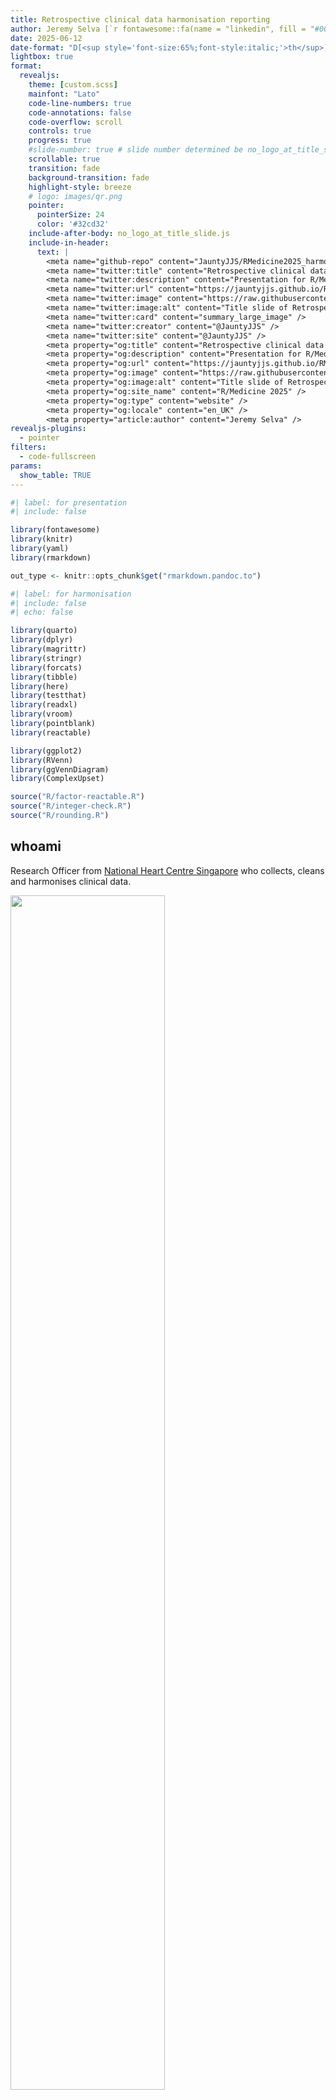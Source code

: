 ---
title: Retrospective clinical data harmonisation reporting
author: Jeremy Selva [`r fontawesome::fa(name = "linkedin", fill = "#0077ac")`](https://www.linkedin.com/in/jeremy-selva-085b9112a/){target="_blank"} <br> @JauntyJJS [`r fontawesome::fa(name = "github", fill = "#000000")`](https://github.com/JauntyJJS){target="_blank"} [`r fontawesome::fa(name = "fab fa-square-x-twitter", fill = "#000000")`](https://twitter.com/JauntyJJS){target="_blank"} [`r fontawesome::fa(name = "bluesky", fill = "#1084ff")`](https://bsky.app/profile/jauntyjjs.bsky.social){target="_blank"} [<svg aria-hidden="true" role="img" viewBox="0 0 512 512" style="height:1em;width:1em;vertical-align:-0.125em;margin-left:auto;margin-right:auto;font-size:inherit;fill:#5f53e7;overflow:visible;position:relative;"><path d="M433 179.1c0-97.2-63.7-125.7-63.7-125.7-62.5-28.7-228.6-28.4-290.5 0 0 0-63.7 28.5-63.7 125.7 0 115.7-6.6 259.4 105.6 289.1 40.5 10.7 75.3 13 103.3 11.4 50.8-2.8 79.3-18.1 79.3-18.1l-1.7-36.9s-36.3 11.4-77.1 10.1c-40.4-1.4-83-4.4-89.6-54a102.5 102.5 0 0 1 -.9-13.9c85.6 20.9 158.7 9.1 178.8 6.7 56.1-6.7 105-41.3 111.2-72.9 9.8-49.8 9-121.5 9-121.5zm-75.1 125.2h-46.6v-114.2c0-49.7-64-51.6-64 6.9v62.5h-46.3V197c0-58.5-64-56.6-64-6.9v114.2H90.2c0-122.1-5.2-147.9 18.4-175 25.9-28.9 79.8-30.8 103.8 6.1l11.6 19.5 11.6-19.5c24.1-37.1 78.1-34.8 103.8-6.1 23.7 27.3 18.4 53 18.4 175z"/></svg>](https://fosstodon.org/@JauntyJJS){target="_blank"} <br> [*https://jeremy-selva.netlify.app* `r fontawesome::fa(name = "link", fill = "#666666")`](https://jeremy-selva.netlify.app/){target="_blank"} <br> For [R/Medicine 2025 `r fontawesome::fa(name = "link", fill = "#666666")`](https://rconsortium.github.io/RMedicine_website/){target="_blank"}
date: 2025-06-12
date-format: "D[<sup style='font-size:65%;font-style:italic;'>th</sup>] MMMM YYYY"
lightbox: true
format:
  revealjs:
    theme: [custom.scss]
    mainfont: "Lato"
    code-line-numbers: true
    code-annotations: false
    code-overflow: scroll
    controls: true
    progress: true
    #slide-number: true # slide number determined be no_logo_at_title_slide.js
    scrollable: true
    transition: fade
    background-transition: fade
    highlight-style: breeze
    # logo: images/qr.png
    pointer:
      pointerSize: 24
      color: '#32cd32'
    include-after-body: no_logo_at_title_slide.js
    include-in-header:
      text: |
        <meta name="github-repo" content="JauntyJJS/RMedicine2025_harmonisation />
        <meta name="twitter:title" content="Retrospective clinical data harmonisation reporting" />
        <meta name="twitter:description" content="Presentation for R/Medicine 2025." />
        <meta name="twitter:url" content="https://jauntyjjs.github.io/RMedicine2025_harmonisation/" />
        <meta name="twitter:image" content="https://raw.githubusercontent.com/JauntyJJS/RMedicine2025_harmonisation/main/share-card.png" />
        <meta name="twitter:image:alt" content="Title slide of Retrospective clinical data harmonisation reporting presented at R/Medicine 2025." />
        <meta name="twitter:card" content="summary_large_image" />
        <meta name="twitter:creator" content="@JauntyJJS" />
        <meta name="twitter:site" content="@JauntyJJS" />
        <meta property="og:title" content="Retrospective clinical data harmonisation reporting" />
        <meta property="og:description" content="Presentation for R/Medicine 2025." />
        <meta property="og:url" content="https://jauntyjjs.github.io/RMedicine2025_harmonisation/" />
        <meta property="og:image" content="https://raw.githubusercontent.com/JauntyJJS/RMedicine2025_harmonisation/main/share-card.png" />
        <meta property="og:image:alt" content="Title slide of Retrospective clinical data harmonisation reporting presented at R/Medicine 2025." />
        <meta property="og:site_name" content="R/Medicine 2025" />
        <meta property="og:type" content="website" />
        <meta property="og:locale" content="en_UK" />
        <meta property="article:author" content="Jeremy Selva" />
revealjs-plugins:
  - pointer
filters:
  - code-fullscreen
params:
  show_table: TRUE
---

```{r}
#| label: for presentation
#| include: false

library(fontawesome)
library(knitr)
library(yaml)
library(rmarkdown)

out_type <- knitr::opts_chunk$get("rmarkdown.pandoc.to")
```

```{r}
#| label: for harmonisation
#| include: false
#| echo: false

library(quarto)
library(dplyr)
library(magrittr)
library(stringr)
library(forcats)
library(tibble)
library(here)
library(testthat)
library(readxl)
library(vroom)
library(pointblank)
library(reactable)

library(ggplot2)
library(RVenn)
library(ggVennDiagram)
library(ComplexUpset)

source("R/factor-reactable.R")
source("R/integer-check.R")
source("R/rounding.R")

```

## whoami

Research Officer from [National Heart Centre Singapore](https://www.nhcs.com.sg/){target="_blank"} who collects, cleans and harmonises clinical data.

![](images/allison_horst2.png){fig-alt="Picture by Allison Horst about a data analyst facing a dataset in the form of a monster." fig-align="center" width="70%"}

[Taming the Data Beast from ["Cleaning Medical Data with R"](https://www.pipinghotdata.com/workshops/2023-06-06-cleaning-medical-data-with-r/){target="_blank"} workshop by Shannon Pileggi, Crystal Lewis and Petter Higgins presented at R/Medicine 2023. Illustrated by [Allison Horst](https://allisonhorst.com/){target="_blank"}]{style="font-size: 80%;"}.

::: footer

[https://jauntyjjs.github.io/RMedicine2025_harmonisation
`r fontawesome::fa(name = "link", fill = "#666666")`](https://jauntyjjs.github.io/RMedicine2025_harmonisation){target="_blank"} [`r fontawesome::fa(name = "github", fill = "#000000")`](https://github.com/JauntyJJS/RMedicine2025_harmonisation){target="_blank"} [`r fontawesome::fa(name = "file-pdf", fill = "#b50b00")`](https://raw.githubusercontent.com/JauntyJJS/RMedicine2025_harmonisation/main/index.pdf){target="_blank"}

:::

## Outline

:::: {.columns}

::: {.column width="50%"}

::: {style="font-size: 130%;"}

Data harmonisation overview strategy

Counter small but annoying issues during retrospective data harmonisation.

Suggested reports and diagram to create for different clients.

:::

:::

::: {.column width="50%"}

![](images/notes.jpg){fig-alt="A picture of a notebook and pen beside a vase of flowers" fig-align="center" width="80%"}

[Photo by [Sixteen Miles Out](https://unsplash.com/@sixteenmilesout?utm_content=creditCopyText&utm_medium=referral&utm_source=unsplash){target="_blank"} on [Unsplash](https://unsplash.com/photos/shallow-focus-photo-of-purple-flowers-on-white-spiral-notebook-0I75875sRVU?utm_content=creditCopyText&utm_medium=referral&utm_source=unsplash){target="_blank"}]{style="font-size: 80%;"}

:::

::::

::: footer

[https://jauntyjjs.github.io/RMedicine2025_harmonisation
`r fontawesome::fa(name = "link", fill = "#666666")`](https://jauntyjjs.github.io/RMedicine2025_harmonisation){target="_blank"} [`r fontawesome::fa(name = "github", fill = "#000000")`](https://github.com/JauntyJJS/RMedicine2025_harmonisation){target="_blank"} [`r fontawesome::fa(name = "file-pdf", fill = "#b50b00")`](https://raw.githubusercontent.com/JauntyJJS/RMedicine2025_harmonisation/main/index.pdf){target="_blank"}

:::

## About Data Harmonisation

![](images/data_harmonisation.png){fig-alt="The data harmonization process: Study data variables collected from different sources need to be mapped to one another, classified into the generalized concepts they represent, and transformed into unified harmonized variables for analysis" fig-align="center" width="100%"}

[Image from Mallya et al. Circ Cardiovasc Qual Outcomes. 2023 Nov; 16(11):e009938 doi: [10.1161/CIRCOUTCOMES.123.009938](https://doi.org/10.1161/CIRCOUTCOMES.123.009938){target="_blank"}]{style="font-size: 80%;"}.

::: footer

[https://jauntyjjs.github.io/RMedicine2025_harmonisation
`r fontawesome::fa(name = "link", fill = "#666666")`](https://jauntyjjs.github.io/RMedicine2025_harmonisation){target="_blank"} [`r fontawesome::fa(name = "github", fill = "#000000")`](https://github.com/JauntyJJS/RMedicine2025_harmonisation){target="_blank"} [`r fontawesome::fa(name = "file-pdf", fill = "#b50b00")`](https://raw.githubusercontent.com/JauntyJJS/RMedicine2025_harmonisation/main/index.pdf){target="_blank"}

:::

## Tasks

Here is a summary of my task for an international study.

![](images/harmonisation_task.png){fig-alt="Data harmonization task: Liaise with collaborator on what variables we need for the study and collect them by providing a data dictionary and input template file, harmonise data provided and return a harmonised dataset with a report of how data is harmonised, and provide analyst team combined data for further analysis." fig-align="center" width="100%"}

<!-- *  Liaise with collaborator on what variables we need for the study and collect them -->
<!--    *  Provide a data dictionary to indicate what variables are needed and how they should be represented. -->
<!--    *  Provide an input template file for collaborators to fill in. -->
<!-- *  Harmonise data provided from each collaborator. -->
<!-- *  Return to collaborator harmonised dataset with a report of how data is harmonised. -->
<!-- *  Merge data for all cohorts together and send to an analysis team for analysis. -->

::: footer

[https://jauntyjjs.github.io/RMedicine2025_harmonisation
`r fontawesome::fa(name = "link", fill = "#666666")`](https://jauntyjjs.github.io/RMedicine2025_harmonisation){target="_blank"} [`r fontawesome::fa(name = "github", fill = "#000000")`](https://github.com/JauntyJJS/RMedicine2025_harmonisation){target="_blank"} [`r fontawesome::fa(name = "file-pdf", fill = "#b50b00")`](https://raw.githubusercontent.com/JauntyJJS/RMedicine2025_harmonisation/main/index.pdf){target="_blank"}

:::

## Why Retropective Data Harmonisation ?

Collaborators may not have resources (time/funding) to match their data to your data dictionary and input template. 

Data provided may have issues that needs relevant experience and may be hard to solve.

:::: {.columns}

::: {.column width="50%"}

![](images/237-fov.png){fig-alt="Comic from Monkeyuser.com showing finding bugs may need relevant experience." fig-align="center" width="100%"}

[[Fov](https://www.monkeyuser.com/2022/fov/){target="_blank"} from [MonkeyUser.com](https://www.monkeyuser.com/){target="_blank"}]{style="font-size: 80%;"}

:::

::: {.column width="50%"}

![](images/92-root-cause.png){fig-alt="Comic from Monkeyuser.com showing bugs can be hard to resolve." fig-align="center" width="70%"}

[[Root Cause](https://www.monkeyuser.com/2018/root-cause/){target="_blank"} from [MonkeyUser.com](https://www.monkeyuser.com/){target="_blank"}]{style="font-size: 80%;"}

:::

::::

::: footer

[https://jauntyjjs.github.io/RMedicine2025_harmonisation
`r fontawesome::fa(name = "link", fill = "#666666")`](https://jauntyjjs.github.io/RMedicine2025_harmonisation){target="_blank"} [`r fontawesome::fa(name = "github", fill = "#000000")`](https://github.com/JauntyJJS/RMedicine2025_harmonisation){target="_blank"} [`r fontawesome::fa(name = "file-pdf", fill = "#b50b00")`](https://raw.githubusercontent.com/JauntyJJS/RMedicine2025_harmonisation/main/index.pdf){target="_blank"}

:::

## Issues

Limited resources on how to do data harmonisation and to make a report out of this. 

<!-- Many just focus on data management as a whole and offer a high level overivew of data harmonisation. -->

:::: {.columns}

::: {.column width="50%"}

R packages related to data harmonisation

*  [`retroharmonize`](https://github.com/rOpenGov/retroharmonize/){target="_blank"}
*  [`psHarmonize`](https://github.com/NUDACC/psHarmonize){target="_blank"}
*  [`ltertools`](https://github.com/lter/ltertools/){target="_blank"}

:::

::: {.column width="50%"}

![](images/210-denvercoder9.png){fig-alt="Comic from Monkeyuser.com showing that it is hard to get help with programming issues." fig-align="center" width="70%"}

[[Denvercoder9](https://www.monkeyuser.com/2021/denvercoder9/){target="_blank"} from [MonkeyUser.com](https://www.monkeyuser.com/){target="_blank"}]{style="font-size: 80%;"}

:::

::::

::: footer

[https://jauntyjjs.github.io/RMedicine2025_harmonisation
`r fontawesome::fa(name = "link", fill = "#666666")`](https://jauntyjjs.github.io/RMedicine2025_harmonisation){target="_blank"} [`r fontawesome::fa(name = "github", fill = "#000000")`](https://github.com/JauntyJJS/RMedicine2025_harmonisation){target="_blank"} [`r fontawesome::fa(name = "file-pdf", fill = "#b50b00")`](https://raw.githubusercontent.com/JauntyJJS/RMedicine2025_harmonisation/main/index.pdf){target="_blank"}

:::

## Issues

High risk of getting blame should things don't go well.

:::: {.columns}

::: {.column width="50%"}

![](images/pointing_finger.jpg){fig-alt="Businessman kneel on floor with fingers pointing to him." fig-align="center" width="87%"}

[Businessman kneel on floor with pointing finger to him by [Amonrat Rungreangfangsai](https://www.vecteezy.com/vector-art/464469-wind-up-businessman-end-of-energy-and-stop-working){target="_blank"}]{style="font-size: 80%;"}
:::

::: {.column width="50%"}

![](images/246-joy.png){fig-alt="Comic from Monkeyuser.com showing the joy of watching other developers work on a bug no one wants to fix." fig-align="center" width="70%"}

[[Joy](https://www.monkeyuser.com/2022/joy/){target="_blank"} from [MonkeyUser.com](https://www.monkeyuser.com/){target="_blank"}]{style="font-size: 80%;"}

:::

::::

::: footer

[https://jauntyjjs.github.io/RMedicine2025_harmonisation
`r fontawesome::fa(name = "link", fill = "#666666")`](https://jauntyjjs.github.io/RMedicine2025_harmonisation){target="_blank"} [`r fontawesome::fa(name = "github", fill = "#000000")`](https://github.com/JauntyJJS/RMedicine2025_harmonisation){target="_blank"} [`r fontawesome::fa(name = "file-pdf", fill = "#b50b00")`](https://raw.githubusercontent.com/JauntyJJS/RMedicine2025_harmonisation/main/index.pdf){target="_blank"}

:::

## Harmonisation Template

<https://jauntyjjs.github.io/harmonisation/>

```{=html}
<iframe width="1000" height="500" src="https://jauntyjjs.github.io/harmonisation/" title="Harmonisation template" ></iframe>
```

::: footer

[https://jauntyjjs.github.io/RMedicine2025_harmonisation
`r fontawesome::fa(name = "link", fill = "#666666")`](https://jauntyjjs.github.io/RMedicine2025_harmonisation){target="_blank"} [`r fontawesome::fa(name = "github", fill = "#000000")`](https://github.com/JauntyJJS/RMedicine2025_harmonisation){target="_blank"} [`r fontawesome::fa(name = "file-pdf", fill = "#b50b00")`](https://raw.githubusercontent.com/JauntyJJS/RMedicine2025_harmonisation/main/index.pdf){target="_blank"}

:::

## Automated capture of warnings (csv)

When reading files in batches or the same file but in a different version, is there an automated way to catch warnings/issues when reading csv files ?

:::: {.columns}

::: {.column width="50%"}

```{r}
#| label: read data with warnings csv
#| echo: true
#| code-line-numbers: "|9"
#| warning: true

cohort_data_csv <- vroom::vroom(
  file = here::here("data-raw", "Cohort_csv", 
    "data_to_harmonise_age_issue.csv"),
  delim = ",",
  col_select = 1:2,
  show_col_types = FALSE,
  col_types = list(
    ID = vroom::col_character(), 
    Age = vroom::col_integer()
  )
)

head(cohort_data_csv, n = 3)

```

:::

::: {.column width="50%"}

![](images/age_issue_csv.jpg){fig-alt="A csv file with text data in the Age column." fig-align="center" width="100%"}

:::

::::

::: footer

[https://jauntyjjs.github.io/RMedicine2025_harmonisation
`r fontawesome::fa(name = "link", fill = "#666666")`](https://jauntyjjs.github.io/RMedicine2025_harmonisation){target="_blank"} [`r fontawesome::fa(name = "github", fill = "#000000")`](https://github.com/JauntyJJS/RMedicine2025_harmonisation){target="_blank"} [`r fontawesome::fa(name = "file-pdf", fill = "#b50b00")`](https://raw.githubusercontent.com/JauntyJJS/RMedicine2025_harmonisation/main/index.pdf){target="_blank"}

:::

## Automated capture of warnings (csv)

If there are issues with the data, the output of [`vroom::problems`](https://vroom.r-lib.org/reference/problems.html){target="_blank"} will be a tibble.

```{r}
#| label: view problem in vroom
#| echo: true
#| warning: true

cohort_data_csv |> 
  vroom::problems()

```

To check for this automatically, we can use [`pointblank::expect_row_count_match`](https://rstudio.github.io/pointblank/reference/row_count_match.html){target="_blank"}.

```{r}
#| label: safeguard problem with vroom and pointblank
#| echo: true
#| error: true

cohort_data_csv |> 
  vroom::problems() |> 
  pointblank::expect_row_count_match(count = 0)

```

::: footer

[https://jauntyjjs.github.io/RMedicine2025_harmonisation
`r fontawesome::fa(name = "link", fill = "#666666")`](https://jauntyjjs.github.io/RMedicine2025_harmonisation){target="_blank"} [`r fontawesome::fa(name = "github", fill = "#000000")`](https://github.com/JauntyJJS/RMedicine2025_harmonisation){target="_blank"} [`r fontawesome::fa(name = "file-pdf", fill = "#b50b00")`](https://raw.githubusercontent.com/JauntyJJS/RMedicine2025_harmonisation/main/index.pdf){target="_blank"}

:::

## Automated capture of warnings (csv)

Here is a case with no issues.

:::: {.columns}

::: {.column width="50%"}

```{r}
#| label: read data with no issues csv
#| echo: true
#| warning: true

cohort_data_csv <- vroom::vroom(
  file = here::here("data-raw", "Cohort_csv", 
    "data_to_harmonise_age_issue_fixed.csv"),
  delim = ",",
  col_select = 1:2,
  show_col_types = FALSE,
  col_types = list(
    ID = vroom::col_character(), 
    Age = vroom::col_integer()
  )
)

cohort_data_csv |> 
  vroom::problems()

```

```{r}
#| label: read data with no issues csv safeguard
#| echo: true
#| warning: true

cohort_data_csv |> 
  vroom::problems() |> 
  pointblank::expect_row_count_match(count = 0)

```

:::

::: {.column width="50%"}

![](images/age_issue_fixed_csv.jpg){fig-alt="A csv file with only integer data in the Age column." fig-align="center" width="100%"}

:::

::::

::: footer

[https://jauntyjjs.github.io/RMedicine2025_harmonisation
`r fontawesome::fa(name = "link", fill = "#666666")`](https://jauntyjjs.github.io/RMedicine2025_harmonisation){target="_blank"} [`r fontawesome::fa(name = "github", fill = "#000000")`](https://github.com/JauntyJJS/RMedicine2025_harmonisation){target="_blank"} [`r fontawesome::fa(name = "file-pdf", fill = "#b50b00")`](https://raw.githubusercontent.com/JauntyJJS/RMedicine2025_harmonisation/main/index.pdf){target="_blank"}

:::

## Automated capture of warnings (Excel)

Is there an automated way to catch warnings/issues when reading Excel files ?

::: {.column width="50%"}

```{r}
#| label: read data with warnings Excel
#| echo: true
#| warning: true

cohort_data_excel <- readxl::read_excel(
  path = here::here("data-raw", "Cohort_Excel", 
    "data_to_harmonise_age_issue.xlsx"),
  sheet = "Sheet1",
  col_types = c(
    "text", "numeric"
    )
  )
```

:::

::: {.column width="50%"}

![](images/age_issue_excel.jpg){fig-alt="An Excel file with text data in the Age column." fig-align="center" width="100%"}

:::

::: footer

[https://jauntyjjs.github.io/RMedicine2025_harmonisation
`r fontawesome::fa(name = "link", fill = "#666666")`](https://jauntyjjs.github.io/RMedicine2025_harmonisation){target="_blank"} [`r fontawesome::fa(name = "github", fill = "#000000")`](https://github.com/JauntyJJS/RMedicine2025_harmonisation){target="_blank"} [`r fontawesome::fa(name = "file-pdf", fill = "#b50b00")`](https://raw.githubusercontent.com/JauntyJJS/RMedicine2025_harmonisation/main/index.pdf){target="_blank"}

:::

## Automated capture of warnings (Excel)

We can read the Excel file with [`testthat::expect_no_condition`](https://testthat.r-lib.org/reference/expect_error.html){target="_blank"}.

:::: {.columns}

::: {.column width="50%"}

```{r}
#| label: read data with issues using testthat
#| echo: true
#| code-line-numbers: "|1,8"
#| error: true

testthat::expect_no_condition(
  cohort_data_excel <- readxl::read_excel(
    path = here::here("data-raw", "Cohort_Excel", 
      "data_to_harmonise_age_issue.xlsx"),
    sheet = "Sheet1",
    col_types = c("text", "numeric")
  )
)
```

:::

::: {.column width="50%"}

![](images/age_issue_excel.jpg){fig-alt="An Excel file with text data in the Age column." fig-align="center" width="100%"}

:::

::::

::: footer

[https://jauntyjjs.github.io/RMedicine2025_harmonisation
`r fontawesome::fa(name = "link", fill = "#666666")`](https://jauntyjjs.github.io/RMedicine2025_harmonisation){target="_blank"} [`r fontawesome::fa(name = "github", fill = "#000000")`](https://github.com/JauntyJJS/RMedicine2025_harmonisation){target="_blank"} [`r fontawesome::fa(name = "file-pdf", fill = "#b50b00")`](https://raw.githubusercontent.com/JauntyJJS/RMedicine2025_harmonisation/main/index.pdf){target="_blank"}

:::

## Automated capture of warnings (Excel)

However, this method means that you will lose the pipe workflow.

:::: {.columns}

::: {.column width="50%"}

```{r}
#| label: read data without issues using testthat
#| echo: true

testthat::expect_no_condition(
  cohort_data_excel <- readxl::read_excel(
    path = here::here("data-raw", "Cohort_Excel", 
      "data_to_harmonise_age_issue_fixed.xlsx"),
    sheet = "Sheet1",
    col_types = c("text", "numeric")
  )
)

cohort_data_excel <- cohort_data_excel |> 
  # Check if Serial Number is unique
  pointblank::rows_distinct(
    columns = "Serial Number",
  )
```

:::

::: {.column width="50%"}

![](images/age_issue_fixed_excel.jpg){fig-alt="An Excel file with numeric data in the Age column." fig-align="center" width="100%"}

:::

::::

::: footer

[https://jauntyjjs.github.io/RMedicine2025_harmonisation
`r fontawesome::fa(name = "link", fill = "#666666")`](https://jauntyjjs.github.io/RMedicine2025_harmonisation){target="_blank"} [`r fontawesome::fa(name = "github", fill = "#000000")`](https://github.com/JauntyJJS/RMedicine2025_harmonisation){target="_blank"} [`r fontawesome::fa(name = "file-pdf", fill = "#b50b00")`](https://raw.githubusercontent.com/JauntyJJS/RMedicine2025_harmonisation/main/index.pdf){target="_blank"}

:::

## Automated capture of warnings (Excel)

We can use the tee pipe operator [`%T>%`](https://magrittr.tidyverse.org/reference/tee.html){target="_blank"}.

:::: {.columns}

::: {.column width="50%"}

:::{.center-h}
[**With Issues**]{style="font-size: 80%;"}
:::

```{r}
#| label: read data with issues using testthat and tee pipe
#| echo: true
#| code-line-numbers: "|8,9"
#| error: true

cohort_data_excel <- readxl::read_excel(
  path = here::here("data-raw", "Cohort_Excel", 
    "data_to_harmonise_age_issue.xlsx"),
  sheet = "Sheet1",
  col_types = c(
    "text", "numeric"
    )
  ) %T>%
  testthat::expect_no_condition()
```

:::

::: {.column width="50%"}

:::{.center-h}
[**No Issues**]{style="font-size: 80%;"}
:::

```{r}
#| label: read data without issues using testthat and tee pipe
#| code-line-numbers: "|6,7"
#| echo: true

cohort_data_excel_2 <- readxl::read_excel(
  path = here::here("data-raw", "Cohort_Excel", 
    "data_to_harmonise_age_issue_fixed.xlsx"),
  sheet = "Sheet1",
  col_types = c("text", "numeric")
) %T>%
testthat::expect_no_condition() |> 
# Check if Serial Number is unique
  pointblank::rows_distinct(
    columns = "Serial Number",
)

```

:::

::::

::: footer

[https://jauntyjjs.github.io/RMedicine2025_harmonisation
`r fontawesome::fa(name = "link", fill = "#666666")`](https://jauntyjjs.github.io/RMedicine2025_harmonisation){target="_blank"} [`r fontawesome::fa(name = "github", fill = "#000000")`](https://github.com/JauntyJJS/RMedicine2025_harmonisation){target="_blank"} [`r fontawesome::fa(name = "file-pdf", fill = "#b50b00")`](https://raw.githubusercontent.com/JauntyJJS/RMedicine2025_harmonisation/main/index.pdf){target="_blank"}

:::

## Variable Mapping

![](images/variable_mapping_workflow.png){fig-alt="Variable Mapping Reporting Workflow. Starting with introducing the mapping procedure, writing code to do mapping ans validation, showing that the code works, clean up data for merging." fig-align="center" width="100%"}

::: footer

[https://jauntyjjs.github.io/RMedicine2025_harmonisation
`r fontawesome::fa(name = "link", fill = "#666666")`](https://jauntyjjs.github.io/RMedicine2025_harmonisation){target="_blank"} [`r fontawesome::fa(name = "github", fill = "#000000")`](https://github.com/JauntyJJS/RMedicine2025_harmonisation){target="_blank"} [`r fontawesome::fa(name = "file-pdf", fill = "#b50b00")`](https://raw.githubusercontent.com/JauntyJJS/RMedicine2025_harmonisation/main/index.pdf){target="_blank"}

:::

## Variable Mapping

Let take this data set as an example.

:::: {.columns}

::: {.column width="50%"}

```{r}
#| label: read csv data
#| echo: true

cohort_csv_data <- vroom::vroom(
  file = here::here("data-raw",
                    "Cohort_csv",
                    "data_to_harmonise.csv"),
  delim = ",",
  col_select = 1:8,
  show_col_types = FALSE,
  col_types = list(
    ID = vroom::col_character(),
    Age = vroom::col_integer(),
    Sex = vroom::col_character(),
    Height = vroom::col_double(),
    Weight = vroom::col_double(),
    `Smoke History` = vroom::col_character(),
    `Chest Pain Character` = vroom::col_character(),
    Dyspnea = vroom::col_character()
    )
  ) |>  
  dplyr::rename(cohort_unique_id = "ID") |>
  # Remove rows when the ID value is NA
  dplyr::filter(!is.na(.data[["cohort_unique_id"]])) |>
  # Remove white spaces in column names
  dplyr::rename_all(stringr::str_trim) |> 
  # Check if cohort id is unique
  pointblank::rows_distinct(
    columns = "cohort_unique_id",
  )

cohort_csv_data |> 
  vroom::problems() |> 
  pointblank::expect_row_count_match(count = 0)

```

:::

::: {.column width="50%"}

```{r}
#| label: print csv data
#| echo: false
 
cohort_csv_data |> 
  dplyr::mutate(
    Sex = forcats::fct_relevel(.data[["Sex"]], c("Male", "Female")),
    `Smoke History` = forcats::fct_relevel(
      .data[["Smoke History"]], 
      c("non-smoker", "past smoker", "current smoker")
    ),
    `Chest Pain Character` = forcats::fct_relevel(
      .data[["Chest Pain Character"]], 
      c("no chest pain", "nonanginal", "atypical", "typical")
    ),
    `Dyspnea` = forcats::fct_relevel(
      .data[["Dyspnea"]], 
      c("no", "yes")
    ),
  ) |> 
  reactable_with_download_csv_button(
    defaultPageSize = 5,
    paginationType = "jump",
    style = list(fontSize = "1rem"),
  )

```

:::

::::

::: footer

[https://jauntyjjs.github.io/RMedicine2025_harmonisation
`r fontawesome::fa(name = "link", fill = "#666666")`](https://jauntyjjs.github.io/RMedicine2025_harmonisation){target="_blank"} [`r fontawesome::fa(name = "github", fill = "#000000")`](https://github.com/JauntyJJS/RMedicine2025_harmonisation){target="_blank"} [`r fontawesome::fa(name = "file-pdf", fill = "#b50b00")`](https://raw.githubusercontent.com/JauntyJJS/RMedicine2025_harmonisation/main/index.pdf){target="_blank"}

:::

## Variable Mapping

Let the reader know how the collaborator data `Smoke History` is going to be mapped.

![](images/mapping_procedure.png){fig-alt="Documentation indicating how the collaborator's data Smoke History is going to be mapped or harmonised in Quarto code and output." fig-align="center" width="100%"}

::: footer

[https://jauntyjjs.github.io/RMedicine2025_harmonisation
`r fontawesome::fa(name = "link", fill = "#666666")`](https://jauntyjjs.github.io/RMedicine2025_harmonisation){target="_blank"} [`r fontawesome::fa(name = "github", fill = "#000000")`](https://github.com/JauntyJJS/RMedicine2025_harmonisation){target="_blank"} [`r fontawesome::fa(name = "file-pdf", fill = "#b50b00")`](https://raw.githubusercontent.com/JauntyJJS/RMedicine2025_harmonisation/main/index.pdf){target="_blank"}

:::

## Variable Mapping

![](images/code_to_map.png){fig-alt="Code to do mapping." fig-align="center" width="30%"}

:::: {.columns}

::: {.column width="50%"}

```{r}
#| label: smoking data harmonisation
#| echo: true
#| code-line-numbers: "|2,3|5-14|15-24"

smoking_data <- cohort_csv_data |>
  dplyr::select(c("cohort_unique_id", 
                  "Smoke History")) |>
  dplyr::mutate(
    smoke_current = dplyr::case_when(
      is.na(.data[["Smoke History"]]) ~ "-1",
      .data[["Smoke History"]] == "non-smoker" ~ "0",
      .data[["Smoke History"]] == "past smoker" ~ "0",
      .data[["Smoke History"]] == "current smoker" ~ "1",
      .default = NA_character_
    ),
    smoke_current = forcats::fct_relevel(
      .data[["smoke_current"]],
      c("0", "1")), 
    smoke_past = dplyr::case_when(
      is.na(.data[["Smoke History"]]) ~ "-1",
      .data[["Smoke History"]] == "non-smoker" ~ "0",
      .data[["Smoke History"]] == "past smoker" ~ "1",
      .data[["Smoke History"]] == "current smoker" ~ "0",
      .default = NA_character_
    ),
    smoke_past = forcats::fct_relevel(
      .data[["smoke_past"]],
      c("0", "1")),
    `Smoke History` = forcats::fct(
      .data[["Smoke History"]]
    )
  )

```

:::

::: {.column width="50%"}

![](images/smoking_history_documentation.png){fig-alt="Documentation of harmonisation of smoking history." fig-align="center" width="100%"}

:::

::::

::: footer

[https://jauntyjjs.github.io/RMedicine2025_harmonisation
`r fontawesome::fa(name = "link", fill = "#666666")`](https://jauntyjjs.github.io/RMedicine2025_harmonisation){target="_blank"} [`r fontawesome::fa(name = "github", fill = "#000000")`](https://github.com/JauntyJJS/RMedicine2025_harmonisation){target="_blank"} [`r fontawesome::fa(name = "file-pdf", fill = "#b50b00")`](https://raw.githubusercontent.com/JauntyJJS/RMedicine2025_harmonisation/main/index.pdf){target="_blank"}

:::

## Variable Mapping

![](images/code_to_validate.png){fig-alt="Code to do validation." fig-align="center" width="30%"}

:::: {.columns}

::: {.column width="50%"}

```{r}
#| label: smoking data validation
#| code-line-numbers: "|2-5|6-12"
#| echo: true

smoking_data <- smoking_data |>
  pointblank::col_vals_in_set(
    columns = c("smoke_current", "smoke_past"),
    set = c("0", "1", "-1")
  ) |> 
  pointblank::col_vals_expr(
    expr = pointblank::expr(
      (.data[["smoke_current"]] == "1" & .data[["smoke_past"]] == "0") |
      (.data[["smoke_current"]] == "-1" & .data[["smoke_past"]] == -"1") |
      (.data[["smoke_current"]] == "0" & .data[["smoke_past"]] %in% c("0", "1"))
    )
  )

```

:::

::: {.column width="50%"}

![](images/smoking_history_validation.png){fig-alt="Documentation of harmonisation of smoking history." fig-align="center" width="100%"}

:::

::::

[Reference: <https://github.com/rstudio/pointblank/issues/578>]{style="font-size: 80%;"}

::: footer

[https://jauntyjjs.github.io/RMedicine2025_harmonisation
`r fontawesome::fa(name = "link", fill = "#666666")`](https://jauntyjjs.github.io/RMedicine2025_harmonisation){target="_blank"} [`r fontawesome::fa(name = "github", fill = "#000000")`](https://github.com/JauntyJJS/RMedicine2025_harmonisation){target="_blank"} [`r fontawesome::fa(name = "file-pdf", fill = "#b50b00")`](https://raw.githubusercontent.com/JauntyJJS/RMedicine2025_harmonisation/main/index.pdf){target="_blank"}

:::

## Variable Mapping

:::: {.columns}

::: {.column width="50%"}

![](images/example_works.png){fig-alt="Show examples that the code works." fig-align="center" width="100%"}
![](images/print_reactable.png){fig-alt="Code to print the reactable in html file." fig-align="center" width="100%"}

:::

::: {.column width="50%"}

:::{.center-h}
[**Html Output**]{style="font-size: 80%;"}
:::

```{r}
#| label: smoking data html

smoking_data |> 
  reactable_with_download_csv_button(
    defaultPageSize = 5,
    paginationType = "jump",
    style = list(fontSize = "1rem"),
  )

```

:::

::::

::: footer

[https://jauntyjjs.github.io/RMedicine2025_harmonisation
`r fontawesome::fa(name = "link", fill = "#666666")`](https://jauntyjjs.github.io/RMedicine2025_harmonisation){target="_blank"} [`r fontawesome::fa(name = "github", fill = "#000000")`](https://github.com/JauntyJJS/RMedicine2025_harmonisation){target="_blank"} [`r fontawesome::fa(name = "file-pdf", fill = "#b50b00")`](https://raw.githubusercontent.com/JauntyJJS/RMedicine2025_harmonisation/main/index.pdf){target="_blank"}

:::

## Variable Mapping

:::: {.columns}

::: {.column width="50%"}

![](images/example_works.png){fig-alt="Show examples that the code works." fig-align="center" width="100%"}
![](images/print_code_pdf.png){fig-alt="Code to print the table in pdf file." fig-align="center" width="100%"}

:::

::: {.column width="50%"}

:::{.center-h}
[**Pdf Output**]{style="font-size: 80%;"}
:::

![](images/print_pdf.png){fig-alt="Output code in pdf file." fig-align="center" width="100%"}

![](images/print_pdf_2.png){fig-alt="Output table in pdf file." fig-align="center" width="100%"}
:::

::::

::: footer

[https://jauntyjjs.github.io/RMedicine2025_harmonisation
`r fontawesome::fa(name = "link", fill = "#666666")`](https://jauntyjjs.github.io/RMedicine2025_harmonisation){target="_blank"} [`r fontawesome::fa(name = "github", fill = "#000000")`](https://github.com/JauntyJJS/RMedicine2025_harmonisation){target="_blank"} [`r fontawesome::fa(name = "file-pdf", fill = "#b50b00")`](https://raw.githubusercontent.com/JauntyJJS/RMedicine2025_harmonisation/main/index.pdf){target="_blank"}

:::

## Variable Mapping

:::: {.columns}

::: {.column width="50%"}

![](images/clean_for_merging.png){fig-alt="Clean for merging." fig-align="center" width="50%"}
```{r}
#| label: smoking data for merging
#| echo: true

smoking_data <- smoking_data |>
  dplyr::select(-c("Smoke History"))

```

:::

::: {.column width="50%"}

```{r}
#| label: smoking data for merging html

smoking_data |> 
  reactable_with_download_csv_button(
    defaultPageSize = 5,
    paginationType = "jump",
    style = list(fontSize = "1rem"),
  )

```

:::

::::

::: footer

[https://jauntyjjs.github.io/RMedicine2025_harmonisation
`r fontawesome::fa(name = "link", fill = "#666666")`](https://jauntyjjs.github.io/RMedicine2025_harmonisation){target="_blank"} [`r fontawesome::fa(name = "github", fill = "#000000")`](https://github.com/JauntyJJS/RMedicine2025_harmonisation){target="_blank"} [`r fontawesome::fa(name = "file-pdf", fill = "#b50b00")`](https://raw.githubusercontent.com/JauntyJJS/RMedicine2025_harmonisation/main/index.pdf){target="_blank"}

:::

## Merging Harmonised Data

Supposed we have completed harmonising a batch of clinical data.

:::: {.columns}

::: {.column width="50%"}

```{r}
#| label: age gender data

age_gender_data <- cohort_csv_data |>
  dplyr::select(c("cohort_unique_id", 
                  "Age", 
                  "Sex")) |>
  pointblank::col_vals_expr(
    expr = ~is_integer_vector(
      cohort_A_data[["age"]],
      allow_na = TRUE)
  ) |>
  dplyr::mutate(
    # Convert age to type integer
    age_years = as.integer(.data[["Age"]]),
    # Convert categorical columns to factors
    sex = dplyr::case_when(
      .data[["Sex"]] == "Female" ~ "0",
      .data[["Sex"]] == "Male" ~ "1",
      .default = NA_character_
    ),
    `Sex` = forcats::fct_relevel(
      .data[["Sex"]],
      c("Female", "Male")
    ),
    sex = forcats::fct_relevel(
      .data[["sex"]],
      c("0", "1")),
  ) |>
  dplyr::relocate(
    "sex",
    .before = "Sex"
  ) |> 
  dplyr::relocate(
    "age_years",
    .after = "Age"
  ) |>
  pointblank::col_vals_in_set(
    columns = "sex",
    set = c("0", "1")
  ) |> 
  pointblank::col_vals_between(
    columns = "age_years",
    left = 0,
    right = 100,
    inclusive = c(FALSE, TRUE),
    na_pass = TRUE
  ) |>
  dplyr::select(-c("Age", "Sex"))

```

```{r}
#| label: age gender data for merging html
#| echo: true

age_gender_data |> 
  reactable_with_download_csv_button(
    defaultPageSize = 5,
    paginationType = "jump",
    style = list(fontSize = "1rem"),
  )

```

:::

::: {.column width="50%"}

```{r}
#| label: body measurement data

body_measurement_data <- cohort_csv_data |>
  dplyr::select(c("cohort_unique_id", 
                  "Height", "Weight")) |>
  dplyr::mutate(
    height_cm = .data[["Height"]],
    weight_kg = .data[["Weight"]],
    bsa_m2 = sqrt((.data[["height_cm"]] * .data[["weight_kg"]]) / 3600),
    bsa_m2 = round_to_nearest_digit(.data[["bsa_m2"]], digits = 2),
    bmi = .data[["weight_kg"]] / ((.data[["height_cm"]] / 100)^2),
    bmi = round_to_nearest_digit(.data[["bmi"]], digits = 2),
    height_cm = round_to_nearest_digit(.data[["height_cm"]], digits = 2),
    weight_kg = round_to_nearest_digit(.data[["weight_kg"]], digits = 2)
  ) |> 
  pointblank::col_vals_between(
    columns = "bmi",
    left = 10,
    right = 50,
    inclusive = c(TRUE, TRUE),
    na_pass = TRUE
  ) |>
  dplyr::select(-c("Height", "Weight"))

```

```{r}
#| label: body measurement data for merging html
#| echo: true

body_measurement_data |> 
  reactable_with_download_csv_button(
    defaultPageSize = 5,
    paginationType = "jump",
    style = list(fontSize = "1rem"),
  )

```

:::

::::

How can we merge them without issues of missing rows or additional columns ?

::: footer

[https://jauntyjjs.github.io/RMedicine2025_harmonisation
`r fontawesome::fa(name = "link", fill = "#666666")`](https://jauntyjjs.github.io/RMedicine2025_harmonisation){target="_blank"} [`r fontawesome::fa(name = "github", fill = "#000000")`](https://github.com/JauntyJJS/RMedicine2025_harmonisation){target="_blank"} [`r fontawesome::fa(name = "file-pdf", fill = "#b50b00")`](https://raw.githubusercontent.com/JauntyJJS/RMedicine2025_harmonisation/main/index.pdf){target="_blank"}

:::

## Merging Harmonised Data

`unmatched = "error"` in [`dplyr::left_join`](https://dplyr.tidyverse.org/reference/mutate-joins.html){target="_blank"} helps to avoid patients with no match.

:::: {.columns}

::: {.column width="50%"}

```{r}
#| label: demo behave data
#| code-line-numbers: "|4|7,11,15"
#| echo: true

join_specification <- dplyr::join_by("cohort_unique_id")

demo_behave_data <- cohort_csv_data |>
  dplyr::select(c("cohort_unique_id")) |>
  dplyr::left_join(age_gender_data,
                   by = join_specification,
                   unmatched = "error",
                   relationship = "one-to-one") |>
  dplyr::left_join(body_measurement_data,
                   by = join_specification,
                   unmatched = "error",
                   relationship = "one-to-one") |>
  dplyr::left_join(smoking_data,
                   by = join_specification,
                   unmatched = "error",
                   relationship = "one-to-one") |>
  dplyr::relocate(c("bsa_m2", "bmi"),
                  .after = "sex")

```

:::

::: {.column width="50%"}

```{r}
#| label: penguin error
#| echo: true
#| code-line-numbers: "|3-5,12,19"
#| warning: true
#| error: true

three_penguins <- tibble::tribble(
  ~samp_id, ~species,    ~island,
  1,        "Adelie",    "Torgersen",
  2,        "Gentoo",    "Biscoe",
  3,        "Chinstrap", "Dream"
)

weight_extra <- tibble::tribble(
  ~samp_id,  ~body_mass_g,
  1,         3220,
  2,         4730,
  4,         4725
)

three_penguins |> 
  dplyr::left_join(
    y = weight_extra,
    by = dplyr::join_by("samp_id"),
    unmatched = "error"
 ) 

```

:::

::::

[Reference: <https://www.tidyverse.org/blog/2023/08/teach-tidyverse-23/#improved-and-expanded-_join-functionality>]{style="font-size: 80%;"}

::: footer

[https://jauntyjjs.github.io/RMedicine2025_harmonisation
`r fontawesome::fa(name = "link", fill = "#666666")`](https://jauntyjjs.github.io/RMedicine2025_harmonisation){target="_blank"} [`r fontawesome::fa(name = "github", fill = "#000000")`](https://github.com/JauntyJJS/RMedicine2025_harmonisation){target="_blank"} [`r fontawesome::fa(name = "file-pdf", fill = "#b50b00")`](https://raw.githubusercontent.com/JauntyJJS/RMedicine2025_harmonisation/main/index.pdf){target="_blank"}

:::

## Merging Harmonised Data

`relationship = "one-to-one"` in [`dplyr::left_join`](https://dplyr.tidyverse.org/reference/mutate-joins.html){target="_blank"} helps to avoid patients with multiple match.

:::: {.columns}

::: {.column width="50%"}

```{r}
#| label: demo behave data 2
#| code-line-numbers: "|8,12,16"
#| echo: true

join_specification <- dplyr::join_by("cohort_unique_id")

demo_behave_data <- cohort_csv_data |>
  dplyr::select(c("cohort_unique_id")) |>
  dplyr::left_join(age_gender_data,
                   by = join_specification,
                   unmatched = "error",
                   relationship = "one-to-one") |>
  dplyr::left_join(body_measurement_data,
                   by = join_specification,
                   unmatched = "error",
                   relationship = "one-to-one") |>
  dplyr::left_join(smoking_data,
                   by = join_specification,
                   unmatched = "error",
                   relationship = "one-to-one") |>
  dplyr::relocate(c("bsa_m2", "bmi"),
                  .after = "sex")

```

:::

::: {.column width="50%"}

```{r}
#| label: penguin error 2
#| echo: true
#| code-line-numbers: "|4,11,12,20"
#| warning: true
#| error: true

three_penguins <- tibble::tribble(
  ~samp_id, ~species,    ~island,
  1,        "Adelie",    "Torgersen",
  2,        "Gentoo",    "Biscoe",
  3,        "Chinstrap", "Dream"
)

weight_extra <- tibble::tribble(
  ~samp_id,  ~body_mass_g,
  1,         3220,
  2,         4730,
  2,         4725,
  3,         4000
)

three_penguins |> 
  dplyr::left_join(
    y = weight_extra,
    by = dplyr::join_by("samp_id"),
    relationship = "one-to-one"
 ) 

```

:::

::::

[Reference: <https://www.tidyverse.org/blog/2023/08/teach-tidyverse-23/#improved-and-expanded-_join-functionality>]{style="font-size: 80%;"}

::: footer

[https://jauntyjjs.github.io/RMedicine2025_harmonisation
`r fontawesome::fa(name = "link", fill = "#666666")`](https://jauntyjjs.github.io/RMedicine2025_harmonisation){target="_blank"} [`r fontawesome::fa(name = "github", fill = "#000000")`](https://github.com/JauntyJJS/RMedicine2025_harmonisation){target="_blank"} [`r fontawesome::fa(name = "file-pdf", fill = "#b50b00")`](https://raw.githubusercontent.com/JauntyJJS/RMedicine2025_harmonisation/main/index.pdf){target="_blank"}

:::

## Merging Harmonised Data 

Use [`pointblank::has_columns`](https://rstudio.github.io/pointblank/reference/has_columns.html){target="_blank"} to ensure we only have harmonised variables.

:::: {.columns}

::: {.column width="50%"}

```{r}
#| label: demo behave data validation
#| echo: true

testthat::expect_false(
  pointblank::has_columns(
    demo_behave_data,
    columns = c(
      dplyr::ends_with(".x"), 
      dplyr::ends_with(".y")
    )
  )
)

testthat::expect_equal(
  ncol(demo_behave_data), 9
)

testthat::expect_true(
  pointblank::has_columns(
    demo_behave_data,
    columns = c(
      "age_years", "sex",
      "height_cm", "weight_kg", "bsa_m2", "bmi",
      "smoke_current", "smoke_past"
    )
  )
) 

```

:::

::: {.column width="50%"}

```{r}
#| label: penguin error 3
#| echo: true
#| code-line-numbers: "|2,9|24-29"
#| warning: true
#| error: true

three_penguins <- tibble::tribble(
  ~samp_id, ~species,    ~island,
  1,        "Adelie",    "Torgersen",
  2,        "Gentoo",    "Biscoe",
  3,        "Chinstrap", "Dream"
)

weight_extra <- tibble::tribble(
  ~samp_id,  ~island,
  1,         "Torgersen",
  2,         "Biscoe",
  3,         "Dream"
)

three_penguins <- three_penguins |> 
  dplyr::left_join(
    y = weight_extra,
    by = dplyr::join_by("samp_id"),
    unmatched = "error",
    relationship = "one-to-one"
 )

three_penguins |> 
  pointblank::has_columns(
    columns = c(
      dplyr::ends_with(".x"), 
      dplyr::ends_with(".y")
      )
  )

colnames(three_penguins)

```

:::

::::

::: footer

[https://jauntyjjs.github.io/RMedicine2025_harmonisation
`r fontawesome::fa(name = "link", fill = "#666666")`](https://jauntyjjs.github.io/RMedicine2025_harmonisation){target="_blank"} [`r fontawesome::fa(name = "github", fill = "#000000")`](https://github.com/JauntyJJS/RMedicine2025_harmonisation){target="_blank"} [`r fontawesome::fa(name = "file-pdf", fill = "#b50b00")`](https://raw.githubusercontent.com/JauntyJJS/RMedicine2025_harmonisation/main/index.pdf){target="_blank"}

:::

## Automated Report Challenge

:::: {.columns}

::: {.column width="50%"}

:::{.fragment}

One variable mapping report takes at least one page.

:::

:::{.fragment}

On average, a clinical trial will have a few hundred variables.

* [One hundred columns for clinical and demographics.]{style="font-size: 80%;"}
* [Two hundred columns for medication.]{style="font-size: 80%;"}

:::

:::{.fragment}

Harmonisation report can have at least a few hundreds pages for each cohort.

There is a need to automate the creation of these reports.

:::

:::

::: {.column width="50%"}

![](images/overload.jpg){fig-alt="Businessman in pile of documents asking for help." fig-align="center" width="87%"}

[Businessman in pile of documents asking for help by [Amonrat Rungreangfangsai](https://www.vecteezy.com/vector-art/464741-businessman-in-pile-of-documents-asking-for-help-over-workload){target="_blank"}]{style="font-size: 80%;"}

:::

::::

::: footer

[https://jauntyjjs.github.io/RMedicine2025_harmonisation
`r fontawesome::fa(name = "link", fill = "#666666")`](https://jauntyjjs.github.io/RMedicine2025_harmonisation){target="_blank"} [`r fontawesome::fa(name = "github", fill = "#000000")`](https://github.com/JauntyJJS/RMedicine2025_harmonisation){target="_blank"} [`r fontawesome::fa(name = "file-pdf", fill = "#b50b00")`](https://raw.githubusercontent.com/JauntyJJS/RMedicine2025_harmonisation/main/index.pdf){target="_blank"}

:::

## Automated Report Challenge

Collaborator wants different ways to report how data harmonisation is done.

![](images/documentation_types.png){fig-alt="Four major documentation type." fig-align="center" width="70%"}

[The documentation system by [Divio](https://docs.divio.com/documentation-system/){target="_blank"}]{style="font-size: 80%;"}

::: footer

[https://jauntyjjs.github.io/RMedicine2025_harmonisation
`r fontawesome::fa(name = "link", fill = "#666666")`](https://jauntyjjs.github.io/RMedicine2025_harmonisation){target="_blank"} [`r fontawesome::fa(name = "github", fill = "#000000")`](https://github.com/JauntyJJS/RMedicine2025_harmonisation){target="_blank"} [`r fontawesome::fa(name = "file-pdf", fill = "#b50b00")`](https://raw.githubusercontent.com/JauntyJJS/RMedicine2025_harmonisation/main/index.pdf){target="_blank"}

:::

## Quarto Books

To make a Quarto book or website, we need a `_quarto.yml` and `index.qmd` file

:::: {.columns}

::: {.column width="50%"}

![](images/quarto_yml.png){fig-alt="A preview of the _quarto.yml file." fig-align="center" width="100%"}

:::

::: {.column width="50%"}

![](images/index_qmd.png){fig-alt="A preview of the index.qmd file." fig-align="center" width="100%"}

:::

::::

::: footer

[https://jauntyjjs.github.io/RMedicine2025_harmonisation
`r fontawesome::fa(name = "link", fill = "#666666")`](https://jauntyjjs.github.io/RMedicine2025_harmonisation){target="_blank"} [`r fontawesome::fa(name = "github", fill = "#000000")`](https://github.com/JauntyJJS/RMedicine2025_harmonisation){target="_blank"} [`r fontawesome::fa(name = "file-pdf", fill = "#b50b00")`](https://raw.githubusercontent.com/JauntyJJS/RMedicine2025_harmonisation/main/index.pdf){target="_blank"}

:::

## Automated Technical Report (Reference)

We create an `index.qmd` file for technical report generation.

![](images/index_report_qmd.png){fig-alt="A preview of the index.qmd file for technical reporting." fig-align="center" width="50%"}

::: footer

[https://jauntyjjs.github.io/RMedicine2025_harmonisation
`r fontawesome::fa(name = "link", fill = "#666666")`](https://jauntyjjs.github.io/RMedicine2025_harmonisation){target="_blank"} [`r fontawesome::fa(name = "github", fill = "#000000")`](https://github.com/JauntyJJS/RMedicine2025_harmonisation){target="_blank"} [`r fontawesome::fa(name = "file-pdf", fill = "#b50b00")`](https://raw.githubusercontent.com/JauntyJJS/RMedicine2025_harmonisation/main/index.pdf){target="_blank"}

:::

## Automated Technical Report (Reference)

We create a `_quarto.yml` file and relevant Quarto files for each cohort.

![](images/report_for_cohort_A.png){fig-alt="A preview of the _quarto.yml and relevant Quarto files for Cohort A." fig-align="center" width="60%"}

::: footer

[https://jauntyjjs.github.io/RMedicine2025_harmonisation
`r fontawesome::fa(name = "link", fill = "#666666")`](https://jauntyjjs.github.io/RMedicine2025_harmonisation){target="_blank"} [`r fontawesome::fa(name = "github", fill = "#000000")`](https://github.com/JauntyJJS/RMedicine2025_harmonisation){target="_blank"} [`r fontawesome::fa(name = "file-pdf", fill = "#b50b00")`](https://raw.githubusercontent.com/JauntyJJS/RMedicine2025_harmonisation/main/index.pdf){target="_blank"}

:::

## Automated Technical Report (Reference)

Create an automated script to generate a technical report in pdf, word and html for each cohort 

:::: {.columns}

::: {.column width="30%"}

```{r}
#| label: copy index report qmd
#| echo: true
#| eval: false

# Copy the right index.qmd 
# file

index_qmd_file <- paste0(
  "_index_",
  "report",
  ".qmd"
)

fs::file_copy(
  path = here::here(
    "templates",
    "index-qmd",
    index_qmd_file),
  new_path = here::here(
    "index.qmd"
  ),
  overwrite = TRUE
)

```

:::

::: {.column width="70%"}

![](images/index_qmd_copy.png){fig-alt="index_report.qmd file copied and changed to index.qmd" fig-align="center" width="100%"}
:::

::::

::: footer

[https://jauntyjjs.github.io/RMedicine2025_harmonisation
`r fontawesome::fa(name = "link", fill = "#666666")`](https://jauntyjjs.github.io/RMedicine2025_harmonisation){target="_blank"} [`r fontawesome::fa(name = "github", fill = "#000000")`](https://github.com/JauntyJJS/RMedicine2025_harmonisation){target="_blank"} [`r fontawesome::fa(name = "file-pdf", fill = "#b50b00")`](https://raw.githubusercontent.com/JauntyJJS/RMedicine2025_harmonisation/main/index.pdf){target="_blank"}

:::

## Automated Technical Report (Reference)

Create an automated script to generate a technical report in pdf, word and html for each cohort 

:::: {.columns}

::: {.column width="30%"}

```{r}
#| label: automated report
#| echo: true
#| eval: false
#| code-line-numbers: "|5-21|23-26|29-37"


copy_and_render <- function(
    cohort
) {

  # Copy quarto.yml file
  # for each cohort
  
  quarto_yml_file <- paste0(
    "_quarto_",
    cohort,
    ".yml"
  )

  fs::file_copy(
    path = here::here(
      "templates",
      "quarto-yaml",
      quarto_yml_file),
    new_path = here::here("_quarto.yml"),
    overwrite = TRUE
  )
  
  # Render each cohort
  quarto::quarto_render(
    as_job = FALSE
  )
}

cohort_name <- c("Cohort_A", 
                 "Cohort_B")

purrr::walk(
  .x = cohort_name,
  .f = ~copy_and_render(
    cohort = .x
  )
)

```

:::

::: {.column width="70%"}

![](images/quarto_yml_copy.png){fig-alt="_quarto_Cohort_A.yml file copied and changed to _quarto.qmd" fig-align="center" width="100%"}
:::

::::

::: footer

[https://jauntyjjs.github.io/RMedicine2025_harmonisation
`r fontawesome::fa(name = "link", fill = "#666666")`](https://jauntyjjs.github.io/RMedicine2025_harmonisation){target="_blank"} [`r fontawesome::fa(name = "github", fill = "#000000")`](https://github.com/JauntyJJS/RMedicine2025_harmonisation){target="_blank"} [`r fontawesome::fa(name = "file-pdf", fill = "#b50b00")`](https://raw.githubusercontent.com/JauntyJJS/RMedicine2025_harmonisation/main/index.pdf){target="_blank"}

:::

## Automated Technical Report (Reference)

![](images/technical_report.png){fig-alt="Output of technical report." fig-align="center" width="80%"}

::: footer

[https://jauntyjjs.github.io/RMedicine2025_harmonisation
`r fontawesome::fa(name = "link", fill = "#666666")`](https://jauntyjjs.github.io/RMedicine2025_harmonisation){target="_blank"} [`r fontawesome::fa(name = "github", fill = "#000000")`](https://github.com/JauntyJJS/RMedicine2025_harmonisation){target="_blank"} [`r fontawesome::fa(name = "file-pdf", fill = "#b50b00")`](https://raw.githubusercontent.com/JauntyJJS/RMedicine2025_harmonisation/main/index.pdf){target="_blank"}

:::

## Automated Summary Report (How-to-Guide)

A similar method is done to create a summary report in word using [`flextable`](https://davidgohel.github.io/flextable/).

![](images/summary_report.png){fig-alt="Preview of summary report." fig-align="center" width="85%"}

::: footer

[https://jauntyjjs.github.io/RMedicine2025_harmonisation
`r fontawesome::fa(name = "link", fill = "#666666")`](https://jauntyjjs.github.io/RMedicine2025_harmonisation){target="_blank"} [`r fontawesome::fa(name = "github", fill = "#000000")`](https://github.com/JauntyJJS/RMedicine2025_harmonisation){target="_blank"} [`r fontawesome::fa(name = "file-pdf", fill = "#b50b00")`](https://raw.githubusercontent.com/JauntyJJS/RMedicine2025_harmonisation/main/index.pdf){target="_blank"}

:::

## Data Variable Justfication Report (Explanation)

Initially we have `smoke_history` with values 0 (Non-smoker), 1 (past-smoker), 2 (current smoker) and -1 (Unknown).

However, in the early stage of the study, some collaborators could only provide if the patient has a smoking history but could not specify if the patient is a current or past smoker.

![](images/smoke_data_dictionary_previous.png){fig-alt="Column smoke_history with values 0 for non smoker, 1 for past-smoker, 2 for current smoker, -1 for unknown." fig-align="center" width="70%"}

::: footer

[https://jauntyjjs.github.io/RMedicine2025_harmonisation
`r fontawesome::fa(name = "link", fill = "#666666")`](https://jauntyjjs.github.io/RMedicine2025_harmonisation){target="_blank"} [`r fontawesome::fa(name = "github", fill = "#000000")`](https://github.com/JauntyJJS/RMedicine2025_harmonisation){target="_blank"} [`r fontawesome::fa(name = "file-pdf", fill = "#b50b00")`](https://raw.githubusercontent.com/JauntyJJS/RMedicine2025_harmonisation/main/index.pdf){target="_blank"}

:::


## Data Variable Justfication Report (Explanation)

To deal with this case, we have `smoke_history`, `smoke_current` and `smoke_past` to hold values 1 (Yes), 0 (No) and -1 (Unknown).

![](images/smoke_data_dictionary.png){fig-alt="Smoking history issue fixed by having smoke_history, smoke_current and smoke_past to hold values 1 for Yes, 0 for No and -1 for Unknown." fig-align="center" width="80%"}

::: footer

[https://jauntyjjs.github.io/RMedicine2025_harmonisation
`r fontawesome::fa(name = "link", fill = "#666666")`](https://jauntyjjs.github.io/RMedicine2025_harmonisation){target="_blank"} [`r fontawesome::fa(name = "github", fill = "#000000")`](https://github.com/JauntyJJS/RMedicine2025_harmonisation){target="_blank"} [`r fontawesome::fa(name = "file-pdf", fill = "#b50b00")`](https://raw.githubusercontent.com/JauntyJJS/RMedicine2025_harmonisation/main/index.pdf){target="_blank"}

:::

## Overview Diagrams

Each cohort can provide how many variables ? 

How many variables can be harmonised ?

:::: {.columns}

::: {.column width="50%"}

```{r}
#| label: Venn Diagram
#| echo: true
#| eval: true
#| output: false

demographic_list <- list(
  A = c("Age", "Sex",
        "Hypertension", "Dyslipidemia", "Family Hx CAD", "Diabetes",
        "Smoke Current", "Smoke Past",
        "Have Chest Pain", "Chest Pain Character",
        "Dyspnea",
        "BMI", "Height", "Weight"),
  B = c("Age", "Sex",
        "Hypertension", "Dyslipidemia", "Family Hx CAD", "Diabetes",
        "Smoke Current", "Smoke Past",
        "Have Chest Pain", "Chest Pain Character",
        "Dyspnea",
        "HDL", "Total Cholesterol", 
        "Triglyceride", "LDL"),
  C = c("Age", "Sex",
        "Hypertension", "Dyslipidemia", "Family Hx CAD", "Diabetes",
        "Smoke Current", "Smoke Past",
        "Have Chest Pain", "Chest Pain Character",
        "Dyspnea",
        "BMI", "Height", "Weight",
        "HDL", "Total Cholesterol", 
        "Triglyceride", "LDL")
)  

cohort_a_label_name <- "Cohort A\n(n=1000)"
cohort_b_label_name <- "Cohort B\n(n=2000)"
cohort_c_label_name <- "Cohort C\n(n=1500)"

demographic_venn_data <- demographic_list |> 
  RVenn::Venn() |> 
  ggVennDiagram::process_data()

demographic_venn_regionedge_data <- demographic_venn_data |> 
  ggVennDiagram::venn_regionedge() |> 
  dplyr::mutate(
    name = stringr::str_replace_all(
      .data[["name"]],
      "/",
      " and "
    ),
    name = stringr::str_wrap(.data[["name"]], width = 10),
    name = forcats::fct_reorder(.data[["name"]],
                                nchar(.data[["id"]]))
  ) |> 
  dplyr::rename(`Cohort` = "name")

demographic_venn_label_data <- demographic_venn_data |>
  ggVennDiagram::venn_setlabel() |> 
  dplyr::mutate(
    name = dplyr::case_match(
      .data[["name"]],
      "A" ~ cohort_a_label_name,
      "B" ~ cohort_b_label_name,
      "C" ~ cohort_c_label_name
    )
  ) |> 
  dplyr::rename(`Cohort` = "name")

demographic_venn_regionlabel_data <- demographic_venn_data |> 
  ggVennDiagram::venn_regionlabel() |> 
  dplyr::mutate(
    name = stringr::str_replace_all(
      .data[["name"]],
      "/",
      " and "
    ),
    name = stringr::str_wrap(.data[["name"]], width = 10),
    name = forcats::fct_reorder(.data[["name"]],
                                nchar(.data[["id"]]))
  ) |> 
  dplyr::rename(`Cohort` = "name")

demographic_venn_edge_data <- demographic_venn_data |> 
  ggVennDiagram::venn_setedge()

demographic_venn_diagram <- ggplot2::ggplot() +
  # 1. region count layer
  ggplot2::geom_polygon(
    data = demographic_venn_regionedge_data,
    mapping = ggplot2::aes(
      x = .data[["X"]], y = .data[["Y"]],
      fill = .data[["Cohort"]],
      group = .data[["id"]])
  ) +
  # 2. set edge layer
  ggplot2::geom_path(
    data = demographic_venn_edge_data,
    mapping = ggplot2::aes(
      x = .data[["X"]], y = .data[["Y"]],
      colour = "black",
      group = .data[["id"]]
    ),    
    show.legend = FALSE
  ) +
  # 3. set label layer
  ggplot2::geom_text(
    data = demographic_venn_label_data,
    mapping = ggplot2::aes(
      x = .data[["X"]], y = .data[["Y"]],
      label = .data[["Cohort"]]),
    size = 5.5
  ) +
  # 4. region label layer
  ggplot2::geom_label(
    data = demographic_venn_regionlabel_data,
    mapping = ggplot2::aes(
      x = .data[["X"]], y = .data[["Y"]],
      label = .data[["count"]]),
    size = 7
  ) +
  ggplot2::scale_x_continuous(
    expand = ggplot2::expansion(mult = 0.2)
  ) +
  ggplot2::theme_void() +
  ggplot2::theme(
    text = element_text(size = 20)
  )

```

:::

::: {.column width="50%"}

```{r}
#| label: Venn Diagram Show
#| fig-height: 8
#| fig-align: center
#| fig-alt: |
#|   An venn diagram showing common variables within six cohorts

demographic_venn_diagram 

```

:::

::::

But it does not work for many (> 10) cohorts.

::: footer

[https://jauntyjjs.github.io/RMedicine2025_harmonisation
`r fontawesome::fa(name = "link", fill = "#666666")`](https://jauntyjjs.github.io/RMedicine2025_harmonisation){target="_blank"} [`r fontawesome::fa(name = "github", fill = "#000000")`](https://github.com/JauntyJJS/RMedicine2025_harmonisation){target="_blank"} [`r fontawesome::fa(name = "file-pdf", fill = "#b50b00")`](https://raw.githubusercontent.com/JauntyJJS/RMedicine2025_harmonisation/main/index.pdf){target="_blank"}

:::

## Overview Diagrams

Upset plots are too complicated for clinicians.

:::: {.columns}

::: {.column width="50%"}

```{r}
#| label: Upset Diagram
#| echo: true
#| eval: true
#| output: false

demographic_venn <- tibble::tibble(
  column_name = c("Age", "Sex",
                  "Hypertension", "Dyslipidemia", "Family Hx CAD", "Diabetes",
                  "Smoke Current", "Smoke Past",
                  "Have Chest Pain", "Chest Pain Character",
                  "Dyspnea",
                  "BMI", "Height", "Weight",
                  "HDL", "Total Cholesterol", 
                  "Triglyceride", "LDL"),
  `Cohort A` = c(1, 1,
                 1, 1, 1, 1,
                 1, 1,
                 1, 1,
                 1,
                 1, 1, 1,
                 0, 0, 
                 0, 0),
  `Cohort B` = c(1, 1,
                 1, 1, 1, 1,
                 1, 1,
                 1, 1,
                 1,
                 0, 0, 0,
                 1, 1, 
                 1, 1),
  `Cohort C` = c(1, 1,
                 1, 1, 1, 1,
                 1, 1,
                 1, 1,
                 1,
                 1, 1, 1,
                 1, 1, 
                 1, 1),
  `Cohort D` = c(1, 1,
                 1, 1, 1, 1,
                 1, 1,
                 1, 1,
                 0,
                 1, 0, 0,
                 1, 1, 
                 1, 1),
  `Cohort E` = c(1, 1,
                 1, 1, 1, 1,
                 1, 1,
                 1, 1,
                 0,
                 1, 1, 1,
                 1, 1, 
                 0, 0),
  `Cohort F` = c(1, 1,
                 1, 1, 1, 1,
                 1, 1,
                 1, 1,
                 0,
                 1, 1, 1,
                 0, 0, 
                 0, 0),
)

cohort_a_upset_col_name <- "Cohort A\n(n=1000)"
cohort_b_upset_col_name <- "Cohort B\n(n=2000)"
cohort_c_upset_col_name <- "Cohort C\n(n=1500)"
cohort_d_upset_col_name <- "Cohort D\n(n=500)"
cohort_e_upset_col_name <- "Cohort E\n(n=1000)"
cohort_f_upset_col_name <- "Cohort F\n(n=2500)"


demographic_upset_data <- demographic_venn |>
  dplyr::rename(
    !!cohort_a_upset_col_name := "Cohort A",
    !!cohort_b_upset_col_name := "Cohort B",
    !!cohort_c_upset_col_name := "Cohort C",
    !!cohort_d_upset_col_name := "Cohort D",
    !!cohort_e_upset_col_name := "Cohort E",
    !!cohort_f_upset_col_name := "Cohort F"
  )

upset_plot <- ComplexUpset::upset(
  demographic_upset_data,
  c(cohort_a_upset_col_name, 
    cohort_b_upset_col_name, 
    cohort_c_upset_col_name,
    cohort_d_upset_col_name,
    cohort_e_upset_col_name,
    cohort_f_upset_col_name),
  base_annotations = list(
    `Intersection size` = 
      ComplexUpset::intersection_size(
        text = list(size = 9, nudge_y = 0.5),
        text_colors = c(on_background='black', 
                        on_bar='white')
      ) + 
      ggplot2::annotate(
        size = 5.5,
        geom = 'text', 
        x = Inf, 
        y = Inf,
        label = paste('Total:', nrow(demographic_venn)),
        vjust = 1, 
        hjust = 1
      ) + 
      ggplot2::theme(
        axis.title.y = ggplot2::element_text(angle = 0, size = 20),
        axis.title.x = ggplot2::element_text(angle = 0, size = 20), 
        text = element_text(size = 20)
      ) +
      ggplot2::labs(y = "",
                    title = "Intersection size")
      ),
  set_sizes = ( 
    ComplexUpset::upset_set_size() +
    ggplot2::geom_text(
      size = 5.5,
      mapping = ggplot2::aes(label= ggplot2::after_stat(.data[["count"]])), 
      hjust = 1.5, 
      stat = 'count') +
    ggplot2::expand_limits(y = 30) + 
    ggplot2::theme(
        axis.title.y = ggplot2::element_text(angle = 0, size = 15),
        axis.title.x = ggplot2::element_text(angle = 0, size = 15), 
        text = element_text(size = 15)
    ) +
    ggplot2::labs(y = "Number of variables")
  ),
  sort_intersections_by = "degree",
  sort_sets = FALSE,
  name = "", 
  width_ratio = 0.25,
  themes = ComplexUpset::upset_default_themes(text = element_text(size = 15))
  )

```

:::

::: {.column width="50%"}

```{r}
#| label: Upset Diagram Print
#| fig-height: 8
#| fig-align: center
#| fig-alt: |
#|   An upset plot showing common variables within six cohorts

upset_plot |>
  print()
 
```

:::

Cannot answer follow-up questions:

How many cohorts provide patient's blood lipid information and how many patients have this information ? 

::::

::: footer

[https://jauntyjjs.github.io/RMedicine2025_harmonisation
`r fontawesome::fa(name = "link", fill = "#666666")`](https://jauntyjjs.github.io/RMedicine2025_harmonisation){target="_blank"} [`r fontawesome::fa(name = "github", fill = "#000000")`](https://github.com/JauntyJJS/RMedicine2025_harmonisation){target="_blank"} [`r fontawesome::fa(name = "file-pdf", fill = "#b50b00")`](https://raw.githubusercontent.com/JauntyJJS/RMedicine2025_harmonisation/main/index.pdf){target="_blank"}

:::

## Overview Diagrams

Create a "heatmap"using Microsoft PowerPoint.

![](images/suggested_heatmap.png){fig-alt="A modified heatmap to show command variables." fig-align="center" width="100%"}

::: footer

[https://jauntyjjs.github.io/RMedicine2025_harmonisation
`r fontawesome::fa(name = "link", fill = "#666666")`](https://jauntyjjs.github.io/RMedicine2025_harmonisation){target="_blank"} [`r fontawesome::fa(name = "github", fill = "#000000")`](https://github.com/JauntyJJS/RMedicine2025_harmonisation){target="_blank"} [`r fontawesome::fa(name = "file-pdf", fill = "#b50b00")`](https://raw.githubusercontent.com/JauntyJJS/RMedicine2025_harmonisation/main/index.pdf){target="_blank"}

:::

## Summary

:::: {.columns}

::: {.column width="50%"}

![](images/data_harmonisation_smaller.png){fig-alt="The data harmonization process: Study data variables collected from different sources need to be mapped to one another, classified into the generalized concepts they represent, and transformed into unified harmonized variables for analysis" fig-align="center" width="100%" .fragment}

![](images/variable_mapping_workflow.png){fig-alt="Variable Mapping Reporting Workflow. Starting with introducing the mapping procedure, writing code to do mapping ans validation, showing that the code works, clean up data for merging." fig-align="center" width="100%" .fragment}

:::

::: {.column width="50%"}

<!-- ![](images/summary_report.png){fig-alt="Preview of summary report." fig-align="center" width="100%"} -->

![](images/documentation_types.png){fig-alt="Four major documentation type." fig-align="center" width="100%" .fragment}

![](images/suggested_heatmap.png){fig-alt="A modified heatmap to show command variables." fig-align="center" width="100%" .fragment}

:::

::::

::: footer

[https://jauntyjjs.github.io/RMedicine2025_harmonisation
`r fontawesome::fa(name = "link", fill = "#666666")`](https://jauntyjjs.github.io/RMedicine2025_harmonisation){target="_blank"} [`r fontawesome::fa(name = "github", fill = "#000000")`](https://github.com/JauntyJJS/RMedicine2025_harmonisation){target="_blank"} [`r fontawesome::fa(name = "file-pdf", fill = "#b50b00")`](https://raw.githubusercontent.com/JauntyJJS/RMedicine2025_harmonisation/main/index.pdf){target="_blank"}

:::

## Thank you

:::: {.columns}

Harmonisation template on Github: <https://github.com/JauntyJJS/harmonisation/>{target="_blank"}

::: {.column width="50%"}

![](images/data_harmonisation_github_page.png){fig-alt="Data harmonisation project template on Github." fig-align="center" width="100%"}

:::

::: {.column width="50%"}

![](images/198-feature-complete.png){fig-alt="Comic from Monkeyuser.com showing a lot of work needs to be done after adding a new feature." fig-align="center" width="80%"}

[[Feature Complete](https://www.monkeyuser.com/2020/feature-complete/){target="_blank"} from [MonkeyUser.com](https://www.monkeyuser.com/){target="_blank"}]{style="font-size: 80%;"}

:::

::::

::: footer

[https://jauntyjjs.github.io/RMedicine2025_harmonisation
`r fontawesome::fa(name = "link", fill = "#666666")`](https://jauntyjjs.github.io/RMedicine2025_harmonisation){target="_blank"} [`r fontawesome::fa(name = "github", fill = "#000000")`](https://github.com/JauntyJJS/RMedicine2025_harmonisation){target="_blank"} [`r fontawesome::fa(name = "file-pdf", fill = "#b50b00")`](https://raw.githubusercontent.com/JauntyJJS/RMedicine2025_harmonisation/main/index.pdf){target="_blank"}

:::
